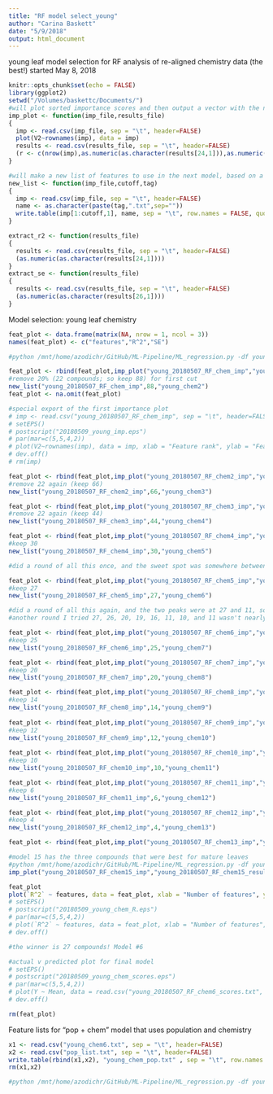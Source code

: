 ```yaml
---
title: "RF model select_young"
author: "Carina Baskett"
date: "5/9/2018"
output: html_document
---
```

young leaf model selection for RF analysis of re-aligned chemistry data (the best!)
started May 8, 2018

```r
knitr::opts_chunk$set(echo = FALSE)
library(ggplot2)
setwd("/Volumes/baskettc/Documents/")
#will plot sorted importance scores and then output a vector with the number of features, model R^2, and SE of R^2
imp_plot <- function(imp_file,results_file)
{
  imp <- read.csv(imp_file, sep = "\t", header=FALSE)
  plot(V2~rownames(imp), data = imp)
  results <- read.csv(results_file, sep = "\t", header=FALSE)
  (r <- c(nrow(imp),as.numeric(as.character(results[24,1])),as.numeric(as.character(results[26,1]))))
}

#will make a new list of features to use in the next model, based on a cutoff of the importance file from last model
new_list <- function(imp_file,cutoff,tag)
{
  imp <- read.csv(imp_file, sep = "\t", header=FALSE)
  name <- as.character(paste(tag,".txt",sep=""))
  write.table(imp[1:cutoff,1], name, sep = "\t", row.names = FALSE, quote=FALSE, col.names=FALSE )
}

extract_r2 <- function(results_file)
{
  results <- read.csv(results_file, sep = "\t", header=FALSE)
  (as.numeric(as.character(results[24,1])))
}
extract_se <- function(results_file)
{
  results <- read.csv(results_file, sep = "\t", header=FALSE)
  (as.numeric(as.character(results[26,1])))
}

```

Model selection: young leaf chemistry
```r

feat_plot <- data.frame(matrix(NA, nrow = 1, ncol = 3))
names(feat_plot) <- c("features","R^2","SE")

#python /mnt/home/azodichr/GitHub/ML-Pipeline/ML_regression.py -df young_20180507 -alg RF -y_name conv -gs T -cv 5 -n 100 -tag chem -feat chem_list.txt

feat_plot <- rbind(feat_plot,imp_plot("young_20180507_RF_chem_imp","young_20180507_RF_chem_results.txt"))
#remove 20% (22 compounds; so keep 88) for first cut
new_list("young_20180507_RF_chem_imp",88,"young_chem2")
feat_plot <- na.omit(feat_plot)

#special export of the first importance plot
# imp <- read.csv("young_20180507_RF_chem_imp", sep = "\t", header=FALSE)
# setEPS()
# postscript("20180509_young_imp.eps")
# par(mar=c(5,5,4,2))
# plot(V2~rownames(imp), data = imp, xlab = "Feature rank", ylab = "Feature importance score (Gini index)", main = "A) young-leaf palatability ~ 110 peaks", cex.lab=1.75, cex.axis=1.75, cex.main=1.75, cex.sub=1.75)
# dev.off()
# rm(imp)

feat_plot <- rbind(feat_plot,imp_plot("young_20180507_RF_chem2_imp","young_20180507_RF_chem2_results.txt"))
#remove 22 again (keep 66)
new_list("young_20180507_RF_chem2_imp",66,"young_chem3")

feat_plot <- rbind(feat_plot,imp_plot("young_20180507_RF_chem3_imp","young_20180507_RF_chem3_results.txt"))
#remove 22 again (keep 44)
new_list("young_20180507_RF_chem3_imp",44,"young_chem4")

feat_plot <- rbind(feat_plot,imp_plot("young_20180507_RF_chem4_imp","young_20180507_RF_chem4_results.txt"))
#keep 30
new_list("young_20180507_RF_chem4_imp",30,"young_chem5")

#did a round of all this once, and the sweet spot was somewhere between 30 and 5, with peaks around 20 and 10, so I'll go through that area in more detail this time instead of focusing so much on <10

feat_plot <- rbind(feat_plot,imp_plot("young_20180507_RF_chem5_imp","young_20180507_RF_chem5_results.txt"))
#keep 27
new_list("young_20180507_RF_chem5_imp",27,"young_chem6")

#did a round of all this again, and the two peaks were at 27 and 11, so I'll go through that area in more detail this time again. I tested 28, 27, 25, 20, 16, 11, 10, 9...
#another round I tried 27, 26, 20, 19, 16, 11, 10, and 11 wasn't nearly as good as the previous time

feat_plot <- rbind(feat_plot,imp_plot("young_20180507_RF_chem6_imp","young_20180507_RF_chem6_results.txt"))
#keep 25
new_list("young_20180507_RF_chem6_imp",25,"young_chem7")

feat_plot <- rbind(feat_plot,imp_plot("young_20180507_RF_chem7_imp","young_20180507_RF_chem7_results.txt"))
#keep 20
new_list("young_20180507_RF_chem7_imp",20,"young_chem8")

feat_plot <- rbind(feat_plot,imp_plot("young_20180507_RF_chem8_imp","young_20180507_RF_chem8_results.txt"))
#keep 14
new_list("young_20180507_RF_chem8_imp",14,"young_chem9")
 
feat_plot <- rbind(feat_plot,imp_plot("young_20180507_RF_chem9_imp","young_20180507_RF_chem9_results.txt"))
#keep 12
new_list("young_20180507_RF_chem9_imp",12,"young_chem10")
 
feat_plot <- rbind(feat_plot,imp_plot("young_20180507_RF_chem10_imp","young_20180507_RF_chem10_results.txt"))
#keep 10
new_list("young_20180507_RF_chem10_imp",10,"young_chem11")

feat_plot <- rbind(feat_plot,imp_plot("young_20180507_RF_chem11_imp","young_20180507_RF_chem11_results.txt"))
#keep 6
new_list("young_20180507_RF_chem11_imp",6,"young_chem12")

feat_plot <- rbind(feat_plot,imp_plot("young_20180507_RF_chem12_imp","young_20180507_RF_chem12_results.txt"))
#keep 4
new_list("young_20180507_RF_chem12_imp",4,"young_chem13")

feat_plot <- rbind(feat_plot,imp_plot("young_20180507_RF_chem13_imp","young_20180507_RF_chem13_results.txt"))

#model 15 has the three compounds that were best for mature leaves
#python /mnt/home/azodichr/GitHub/ML-Pipeline/ML_regression.py -df young_20180507 -alg RF -y_name conv -gs T -cv 5 -n 100 -tag chem15 -feat mature_chem13.txt
imp_plot("young_20180507_RF_chem15_imp","young_20180507_RF_chem15_results.txt")

feat_plot
plot(`R^2` ~ features, data = feat_plot, xlab = "Number of features", ylab = expression("Model "~R^2), main = "B) Feature selection", cex.lab=1.75, cex.axis=1.75, cex.main=1.75, cex.sub=1.75)
# setEPS()
# postscript("20180509_young_chem_R.eps")
# par(mar=c(5,5,4,2))
# plot(`R^2` ~ features, data = feat_plot, xlab = "Number of features", ylab = expression("Model "~R^2), main = "B) Feature selection", cex.lab=1.75, cex.axis=1.75, cex.main=1.75, cex.sub=1.75)
# dev.off()

#the winner is 27 compounds! Model #6

#actual v predicted plot for final model
# setEPS()
# postscript("20180509_young_chem_scores.eps")
# par(mar=c(5,5,4,2))
# plot(Y ~ Mean, data = read.csv("young_20180507_RF_chem6_scores.txt", sep = "\t", header=TRUE), xlab = "Predicted values", ylab = "Actual values", main = "C) Fit of best model", cex.lab=1.75, cex.axis=1.75, cex.main=1.75, cex.sub=1.75)
# dev.off()

rm(feat_plot)
```


Feature lists for "pop + chem" model that uses population and chemistry 
```r
x1 <- read.csv("young_chem6.txt", sep = "\t", header=FALSE)
x2 <- read.csv("pop_list.txt", sep = "\t", header=FALSE)
write.table(rbind(x1,x2), "young_chem_pop.txt" , sep = "\t", row.names = FALSE, quote=FALSE, col.names=FALSE )
rm(x1,x2)

#python /mnt/home/azodichr/GitHub/ML-Pipeline/ML_regression.py -df young_20180507 -alg RF -y_name conv -gs T -cv 5 -n 100 -tag chempop -feat young_chem_pop.txt
```